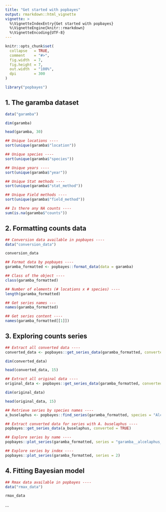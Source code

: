```yaml
---
title: "Get started with popbayes"
output: rmarkdown::html_vignette
vignette: >
  %\VignetteIndexEntry{Get started with popbayes}
  %\VignetteEngine{knitr::rmarkdown}
  %\VignetteEncoding{UTF-8}
---
```


```r
knitr::opts_chunk$set(
  collapse   = TRUE,
  comment    = "#>",
  fig.width  = 7,
  fig.height = 7,
  out.width  = "100%",
  dpi        = 300
)
```


```r
library("popbayes")
```


## 1. The garamba dataset

```r
data("garamba")

dim(garamba)
```

```r
head(garamba, 30)
```

```r
## Unique locations ----
sort(unique(garamba$"location"))

## Unique species ----
sort(unique(garamba$"species"))

## Unique years ----
sort(unique(garamba$"year"))

## Unique Stat methods ----
sort(unique(garamba$"stat_method"))

## Unique Field methods ----
sort(unique(garamba$"field_method"))

## Is there any NA counts ----
sum(is.na(garamba$"counts"))
```



## 2. Formatting counts data


```r
## Conversion data available in popbayes ----
data("conversion_data")

conversion_data
```


```r
## Format data by popbayes ----
garamba_formatted <- popbayes::format_data(data = garamba)
```


```r
## Class of the object ----
class(garamba_formatted)

## Number of elements (# locations x # species) ----
length(garamba_formatted)

## Get series names ---
names(garamba_formatted)

## Get series content ----
names(garamba_formatted[[1]])
```


## 3. Exploring counts series

```r
## Extract all converted data ----
converted_data <- popbayes::get_series_data(garamba_formatted, converted = TRUE)

dim(converted_data)
```

```r
head(converted_data, 15)
```

```r
## Extract all original data ----
original_data <- popbayes::get_series_data(garamba_formatted, converted = FALSE)

dim(original_data)
```

```r
head(original_data, 15)
```




```r
## Retrieve series by species names ----
a_buselaphus <- popbayes::find_series(garamba_formatted, species = "Alcelaphus buselaphus")
```

```r
## Extract converted data for series with A. buselaphus ----
popbayes::get_series_data(a_buselaphus, converted = TRUE)
```

```r
## Explore series by name ----
popbayes::plot_series(garamba_formatted, series = "garamba__alcelaphus_buselaphus")
```

```r
## Explore series by index ----
popbayes::plot_series(garamba_formatted, series = 2)
```


## 4. Fitting Bayesian model

```r
## Rmax data available in popbayes ----
data("rmax_data")

rmax_data
```

...
